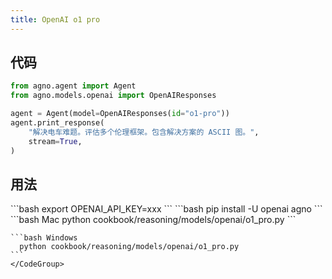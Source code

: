 ```yaml
---
title: OpenAI o1 pro
---
```


## 代码

```python cookbook/reasoning/models/openai/o1_pro.py
from agno.agent import Agent
from agno.models.openai import OpenAIResponses

agent = Agent(model=OpenAIResponses(id="o1-pro"))
agent.print_response(
    "解决电车难题。评估多个伦理框架。包含解决方案的 ASCII 图。",
    stream=True,
)

```

## 用法

<Steps>
  <Snippet file="create-venv-step.mdx" />

  <Step title="设置您的 API 密钥">
    ```bash
    export OPENAI_API_KEY=xxx
    ```
  </Step>

  <Step title="安装库">
    ```bash
    pip install -U openai agno
    ```
  </Step>

  <Step title="运行 Agent">
    <CodeGroup>
    ```bash Mac
      python cookbook/reasoning/models/openai/o1_pro.py
    ```

    ```bash Windows
      python cookbook/reasoning/models/openai/o1_pro.py
    ```
    </CodeGroup>
  </Step>
</Steps>
